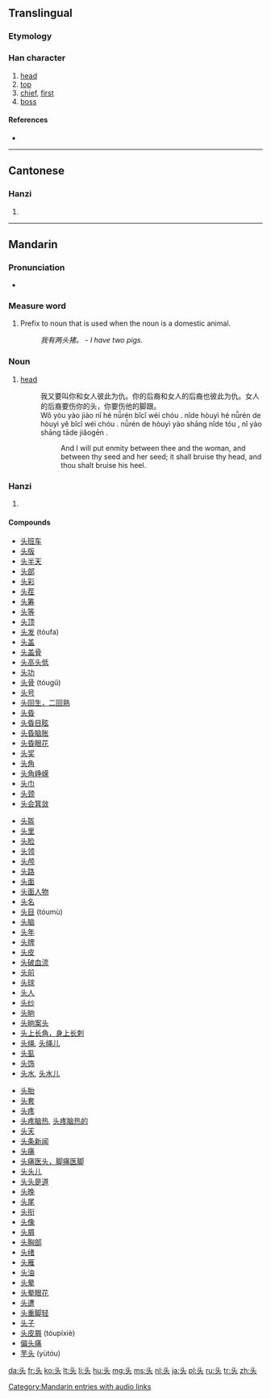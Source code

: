 {{also|頭}}
{{stroke order|strokes=5}}
==Translingual==

===Etymology===
{{Han simp|頭}}

===Han character===
{{Han char|rn=37|rad=大|as=02|sn=5|four=|canj=X卜大 (XYK), 卜大 (YK)}}

# [[head]]
# [[top]]
# [[chief]], [[first]]
# [[boss]]

====References====
* {{Han ref|kx=0249.111|hdz=10526.020|uh=5934|ud=22836}}

----

==Cantonese==

===Hanzi===
{{yue-hanzi|jyut=tau4|y=tau4|tra=頭}}

# {{defn|lang=yue|sort=大02}}

----

==Mandarin==

===Pronunciation===
* {{audio|zh-tóu.ogg|audio}}

===Measure word===
{{rfc-header|Measure word|lang=cmn}}
{{cmn-mw|s|pin=tou|pint=tou0|tra=頭|rs=大02}}

# Prefix to noun that is used when the noun is a domestic animal.
#: ''我有两头猪。'' - ''I have two pigs.''

===Noun===
{{cmn-noun|s|pin=tóu|pint=tou2|tra=頭|rs=大02}}

# [[head]]
#: 我又要叫你和女人彼此为仇。你的后裔和女人的后裔也彼此为仇。女人的后裔要伤你的头，你要伤他的脚跟。
#: Wǒ yòu yào jiào nǐ hé nǚrén bǐcǐ wéi chóu . nǐde hòuyì hé nǚrén de hòuyì yĕ bǐcǐ wéi chóu . nǚrén de hòuyì yào shāng nǐde tóu , nǐ yào shāng tāde jiǎogēn . 
#:: And I will put enmity between thee and the woman, and between thy seed and her seed; it shall bruise thy head, and thou shalt bruise his heel.

===Hanzi===
{{cmn-hanzi|tra=頭|pin=[[tóu]] ([[tou2]])|wg=t'ou<sup>2</sup>}}

# {{defn|lang=cmn|sort=大02}}

====Compounds====
{{top3}}
* [[头班车]]
* [[头版]]
* [[头半天]]
* [[头部]]
* [[头彩]]
* [[头茬]]
* [[头筹]]
* [[头等]]
* [[头顶]]
* [[头发]] (tóufa)
* [[头盖]]
* [[头盖骨]]
* [[头高头低]]
* [[头功]]
* [[头骨]] (tóugǔ)
* [[头号]]
* [[头回生，二回熟]]
* [[头昏]]
* [[头昏目眩]]
* [[头昏脑胀]]
* [[头昏眼花]]
* [[头奖]]
* [[头角]]
* [[头角峥嵘]]
* [[头巾]]
* [[头颈]]
* [[头会箕敛]]
{{mid3}}
* [[头盔]]
* [[头里]]
* [[头脸]]
* [[头领]]
* [[头颅]]
* [[头路]]
* [[头面]]
* [[头面人物]]
* [[头名]]
* [[头目]] (tóumù)
* [[头脑]]
* [[头年]]
* [[头牌]]
* [[头皮]]
* [[头破血流]]
* [[头前]]
* [[头球]]
* [[头人]]
* [[头纱]]
* [[头晌]]
* [[头晌案头]]
* [[头上长角，身上长刺]]
* [[头绳]], [[头绳儿]]
* [[头虱]]
* [[头饰]]
* [[头水]], [[头水儿]]
{{mid3}}
* [[头胎]]
* [[头套]]
* [[头疼]]
* [[头疼脑热]], [[头疼脑热的]]
* [[头天]]
* [[头条新闻]]
* [[头痛]]
* [[头痛医头，脚痛医脚]]
* [[头头儿]]
* [[头头是道]]
* [[头晚]]
* [[头尾]]
* [[头衔]]
* [[头像]]
* [[头屑]]
* [[头胸部]]
* [[头绪]]
* [[头雁]]
* [[头油]]
* [[头晕]]
* [[头晕眼花]]
* [[头遭]]
* [[头重脚轻]]
* [[头子]]
* [[头皮屑]] (tóupíxiè)
* [[偏头痛]]
* [[芋头]] (yùtóu)
{{bottom}}

[[Category:Mandarin entries with audio links]]

[[da:头]]
[[fr:头]]
[[ko:头]]
[[lt:头]]
[[li:头]]
[[hu:头]]
[[mg:头]]
[[ms:头]]
[[nl:头]]
[[ja:头]]
[[pl:头]]
[[ru:头]]
[[tr:头]]
[[zh:头]]